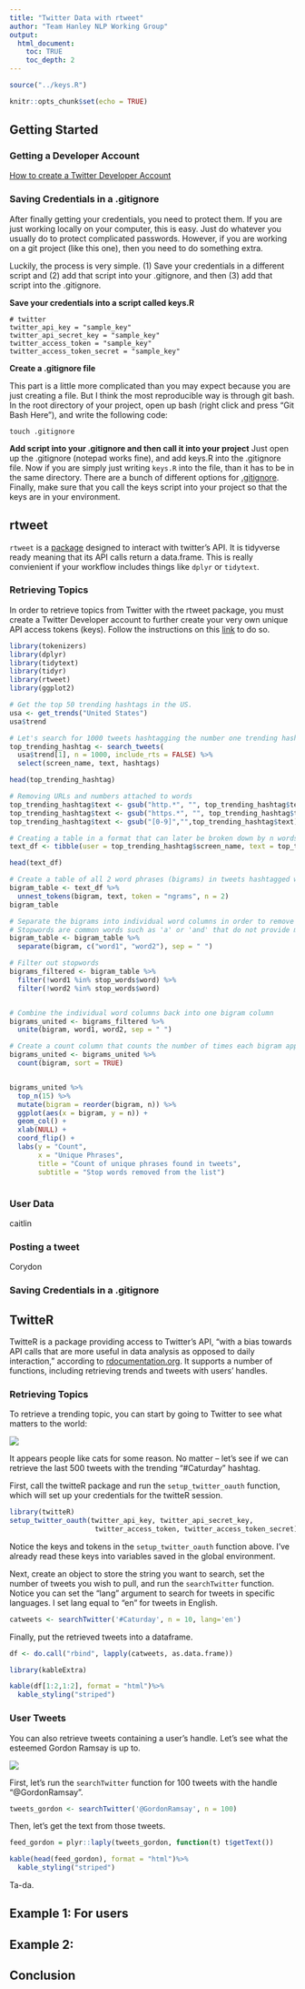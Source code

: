 ```yaml
---
title: "Twitter Data with rtweet"
author: "Team Hanley NLP Working Group"
output:
  html_document:
    toc: TRUE
    toc_depth: 2
---
```


```r

source("../keys.R")

```

```r
knitr::opts_chunk$set(echo = TRUE)
```

## Getting Started

### Getting a Developer Account
[How to create a Twitter Developer Account](https://www.extly.com/docs/autotweetng_joocial/tutorials/how-to-auto-post-from-joomla-to-twitter/apply-for-a-twitter-developer-account/#apply-for-a-developer-account)

### Saving Credentials in a .gitignore
After finally getting your credentials, you need to protect them. If you are just working locally on your computer, this is easy. Just do whatever you usually do to protect complicated passwords. However, if you are working on a git project (like this one), then you need to do something extra.

Luckily, the process is very simple. (1) Save your credentials in a different script and (2) add that script into your .gitignore, and then (3) add that script into the .gitignore. 

**Save your credentials into a script called keys.R**
```{}
# twitter
twitter_api_key = "sample_key"
twitter_api_secret_key = "sample_key"
twitter_access_token = "sample_key"
twitter_access_token_secret = "sample_key"

```

**Create a .gitignore file**

This part is a little more complicated than you may expect because you are just creating a file. But I think the most reproducible way is through git bash. In the root directory of your project, open up bash (right click and press "Git Bash Here"), and write the following code:

`touch .gitignore`

**Add script into your .gitignore and then call it into your project**
Just open up the .gitignore (notepad works fine), and add keys.R into the .gitignore file. Now if you are simply just writing `keys.R` into the file, than it has to be in the same directory. There are a bunch of different options for [.gitignore](https://www.atlassian.com/git/tutorials/saving-changes/gitignore). Finally, make sure that you call the keys script into your project so that the keys are in your environment. 

## rtweet

`rtweet` is a [package](rtweet.info) designed to interact with twitter's API. It is tidyverse ready meaning that its API calls return a data.frame. This is really convienient if your workflow includes things like `dplyr` or `tidytext`.

### Retrieving Topics
In order to retrieve topics from Twitter with the rtweet package, you must create a Twitter Developer account to further create your very own unique API access tokens (keys). Follow the instructions on this [link](https://rtweet.info/articles/auth.html) to do so.
```r
library(tokenizers)
library(dplyr)
library(tidytext)
library(tidyr)
library(rtweet)
library(ggplot2)

# Get the top 50 trending hashtags in the US. 
usa <- get_trends("United States")
usa$trend

# Let's search for 1000 tweets hashtagging the number one trending hashtag in the US
top_trending_hashtag <- search_tweets(
  usa$trend[1], n = 1000, include_rts = FALSE) %>%
  select(screen_name, text, hashtags)

head(top_trending_hashtag) 

# Removing URLs and numbers attached to words
top_trending_hashtag$text <- gsub("http.*", "", top_trending_hashtag$text)
top_trending_hashtag$text <- gsub("https.*", "", top_trending_hashtag$text)
top_trending_hashtag$text <- gsub("[0-9]","",top_trending_hashtag$text)

# Creating a table in a format that can later be broken down by n words per row
text_df <- tibble(user = top_trending_hashtag$screen_name, text = top_trending_hashtag$text)

head(text_df)

# Create a table of all 2 word phrases (bigrams) in tweets hashtagged with the top trending hashtag in the US
bigram_table <- text_df %>%
  unnest_tokens(bigram, text, token = "ngrams", n = 2)
bigram_table

# Separate the bigrams into individual word columns in order to remove stopwords
# Stopwords are common words such as 'a' or 'and' that do not provide meaning in text analysis
bigram_table <- bigram_table %>%
  separate(bigram, c("word1", "word2"), sep = " ")

# Filter out stopwords
bigrams_filtered <- bigram_table %>%
  filter(!word1 %in% stop_words$word) %>%
  filter(!word2 %in% stop_words$word)


# Combine the individual word columns back into one bigram column
bigrams_united <- bigrams_filtered %>%
  unite(bigram, word1, word2, sep = " ")

# Create a count column that counts the number of times each bigram appears within our data set
bigrams_united <- bigrams_united %>%
  count(bigram, sort = TRUE)


bigrams_united %>%
  top_n(15) %>%
  mutate(bigram = reorder(bigram, n)) %>%
  ggplot(aes(x = bigram, y = n)) +
  geom_col() +
  xlab(NULL) +
  coord_flip() +
  labs(y = "Count",
       x = "Unique Phrases",
       title = "Count of unique phrases found in tweets",
       subtitle = "Stop words removed from the list")



```


### User Data
caitlin

### Posting a tweet
Corydon





### Saving Credentials in a .gitignore


## TwitteR

TwitteR is a package providing access to Twitter's API, "with a bias towards API calls that are more useful in data analysis as opposed to daily interaction," according to [rdocumentation.org](https://www.rdocumentation.org/packages/twitteR/versions/1.1.9). It supports a number of functions, including retrieving trends and tweets with users' handles.  

### Retrieving Topics

To retrieve a trending topic, you can start by going to Twitter to see what matters to the world: 

![](images/caturday.PNG)

It appears people like cats for some reason. No matter -- let's see if we can retrieve the last 500 tweets with the trending "#Caturday" hashtag.

First, call the twitteR package and run the `setup_twitter_oauth` function, which will set up your credentials for the twitteR session.

```r
library(twitteR)
setup_twitter_oauth(twitter_api_key, twitter_api_secret_key,
                     twitter_access_token, twitter_access_token_secret)
```

Notice the keys and tokens in the `setup_twitter_oauth` function above. I've already read these keys into variables saved in the global environment. 

Next, create an object to store the string you want to search, set the number of tweets you wish to pull, and run the `searchTwitter` function. Notice you can set the "lang" argument to search for tweets in specific languages. I set lang equal to "en" for tweets in English.  

```r
catweets <- searchTwitter('#Caturday', n = 10, lang='en')
```

Finally, put the retrieved tweets into a dataframe.

```r
df <- do.call("rbind", lapply(catweets, as.data.frame))

library(kableExtra)

kable(df[1:2,1:2], format = "html")%>%
  kable_styling("striped")
```

### User Tweets

You can also retrieve tweets containing a user's handle. Let's see what the esteemed Gordon Ramsay is up to.

![](images/giphy.gif)

First, let's run the `searchTwitter` function for 100 tweets with the handle "@GordonRamsay".

```r
tweets_gordon <- searchTwitter('@GordonRamsay', n = 100)
```

Then, let's get the text from those tweets.

```r
feed_gordon = plyr::laply(tweets_gordon, function(t) t$getText())

kable(head(feed_gordon), format = "html")%>%
  kable_styling("striped")
```

Ta-da.


## Example 1: For users 

## Example 2:

## Conclusion
